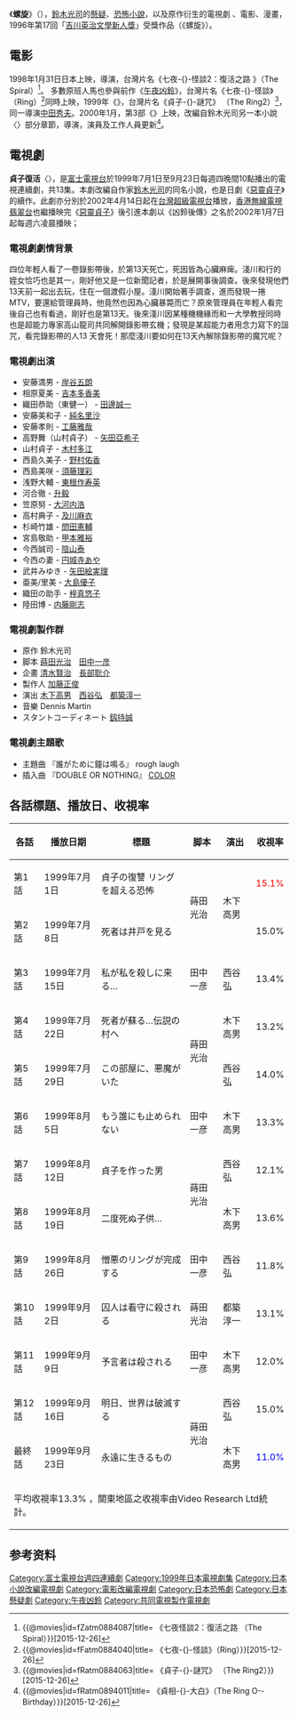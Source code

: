 {{noteTA
|1=zh-hans:复活之路;zh-hant:螺旋;
|2=zh-hans:永生不死;zh-hant:LOOP;
}}
{{Infobox Book
| name = 螺旋
| chinese_name = -{zh-hans:午夜凶铃2：复活之路{{zh-cn}}<br />螺旋－七夜怪谈2{{zh-tw}};zh-hant:午夜凶鈴2：復活之路{{zh-cn}}<br />螺旋－七夜怪談2{{zh-tw}};}-
| image = 
| image_caption = 
| author = [[鈴木光司|鈴木光司]]
| title_orig = {{lang|ja|らせん}}
| translator = 
| illustrator = 
| cover_artist = 
| country = {{JPN}}
| language = [[日語|日語]]
| series = [[环界系列|环界系列]]
| subject = 
| genre = [[懸疑|懸疑]]、[[恐怖小說|恐怖小說]]
| publisher = [[角川書店|角川書店]]
| release_date = 1995年8月3日（日本）
| chinese_release_date = 2004年7月20日（臺灣）<!--<br/>-->
| media_type = [[精裝書|精裝書]]（[[紙張尺寸|紙張尺寸]]）
| pages = 375（日本）<br/>328（臺灣）
| format = 
| isbn = ISBN 404-188-003-3（日本文庫版）<br/>ISBN 986-124-220-1（臺灣）
| oclc = 
| dewey = 
| congress = 
| preceded_by = {{tsl|ja|リング (鈴木光司の小説)|午夜兇鈴 (鈴木光司小説)|午夜兇鈴}}
| followed_by = {{tsl|ja|ループ (鈴木光司の小説)|LOOP (鈴木光司小説)|LOOP}}
}}
《'''螺旋'''》（{{lang-ja|らせん}}），[[鈴木光司|鈴木光司]]的[[懸疑|懸疑]]、[[恐怖小說|恐怖小說]]，以及原作衍生的電視劇 、電影、漫畫，1996年第17回「[[吉川英治文學新人獎|吉川英治文學新人獎]]」受獎作品（《螺旋》）。

==電影==
1998年1月31日日本上映，導演{{tsl|ja|飯田譲治}}，台灣片名《七夜-{}-怪談2：復活之路 》（The Spiral）<ref>{{@movies|id=fZatm0884087|title= 《七夜怪談2：復活之路 （The Spiral）}}[2015-12-26]</ref>。 多數原班人馬也參與前作《[[午夜凶鈴|午夜凶鈴]]》，台灣片名《七夜-{}-怪談》（Ring）<ref>{{@movies|id=fFatm0884040|title= 《七夜-{}-怪談》（Ring）}}[2015-12-26]</ref>同時上映，1999年《{{tsl|ja|リング2|午夜凶鈴2}}》，台灣片名《貞子-{}-謎咒》 （The Ring2）<ref>{{@movies|id=fRatm0884063|title= 《貞子-{}-謎咒》 （The Ring2）}}[2015-12-26]</ref>，同一導演[[中田秀夫|中田秀夫]]。2000年1月，第3部《{{tsl|ja|リング0 バースデイ|貞相大白}}》上映，改編自鈴木光司另一本小說〈{{tsl|ja|バースデイ|誕生}}〉部分章節，導演{{tsl|ja|鶴田法男}}，演員及工作人員更新<ref>{{@movies|id=fRatm0894011|title= 《貞相-{}-大白》（The Ring O--Birthday）}}[2015-12-26]</ref>。

== 電視劇 ==
'''貞子復活'''〈{{lang-ja|らせん}}〉，是[[富士電視台|富士電視台]]於1999年7月1日至9月23日每週四晚間10點播出的電視連續劇，共13集。本劇改編自作家[[鈴木光司|鈴木光司]]的同名小說，也是日劇《[[惡靈貞子|惡靈貞子]]》的續作。此劇亦分別於2002年4月14日起在[[台灣|台灣]][[超級電視台|超級電視台]]播放，[[香港|香港]][[無線電視翡翠台|無線電視翡翠台]]也繼播映完《[[惡靈貞子|惡靈貞子]]》後引進本劇以《凶鈴後傳》之名於2002年1月7日起每週六凌晨播映；

===電視劇劇情背景===
四位年輕人看了一卷錄影帶後，於第13天死亡，死因皆為心臟麻痺。淺川和行的姪女恰巧也是其一，剛好他又是一位新聞記者，於是展開事後調查。後來發現他們13天前一起出去玩，住在一個渡假小屋。淺川開始著手調查，進而發現一捲MTV，要還給管理員時，他竟然也因為心臟暴斃而亡？原來管理員在年輕人看完後自己也有看過，剛好也是第13天。後來淺川因某種機機緣而和一大學教授同時也是超能力專家高山龍司共同解開錄影帶玄機；發現是某超能力者用念力寫下的詛咒，看完錄影帶的人13 天會死！那麼淺川要如何在13天內解除錄影帶的魔咒呢？

===電視劇出演===
*安藤満男 - [[岸谷五朗|岸谷五朗]]
*相原夏美 - [[吉本多香美|吉本多香美]]
*織田恭助（東健一） - [[田邊誠一|田邊誠一]]
*安藤美和子 - [[純名りさ|純名里沙]]
*安藤孝則 - [[工藤雅哉|工藤雅哉]]
*高野舞（山村貞子） - [[矢田亞希子|矢田亞希子]]
*山村貞子 - [[木村多江|木村多江]]
*西島久美子 - [[野村佑香|野村佑香]]
*西島美咲 - [[須藤理彩|須藤理彩]]
*浅野大輔 - [[東根作寿英|東根作寿英]]
*河合徹 - [[升毅|升毅]]
*笠原努 - [[大河内浩|大河内浩]]
*高村典子 - [[及川麻衣|及川麻衣]]
*杉崎竹雄 - [[問田憲輔|問田憲輔]]
*宮島敬助 - [[甲本雅裕|甲本雅裕]]
*今西誠司 - [[陰山泰|陰山泰]]
*今西の妻 - [[円城寺あや|円城寺あや]]
*武井みゆき - [[矢田絵実理|矢田絵実理]]
*亜美/里美 - [[大島優子|大島優子]]
*織田の助手 - [[梓真悠子|梓真悠子]]
*陸田博 - [[内藤剛志|内藤剛志]]

===電視劇製作群===
*原作 鈴木光司
*脚本 [[蒔田光治|蒔田光治]]　[[田中一彦_(脚本家)|田中一彦]]
*企畫 [[清水賢治|清水賢治]]　[[長部聡介|長部聡介]]
*製作人 [[加藤正俊|加藤正俊]]
*演出 [[木下高男|木下高男]]　[[西谷弘|西谷弘]]　[[都築淳一|都築淳一]]
*音樂 Dennis Martin
*スタントコーディネート [[釼持誠|釼持誠]]

===電視劇主題歌===
*主題曲  『誰がために鐘は鳴る』 rough laugh
*插入曲  『DOUBLE OR NOTHING』 [[COLOR|COLOR]]

==各話標題、播放日、收視率==

{| class="wikitable" style="text-align:center"
!各話!!播放日期!!標題!!脚本!!演出!!收視率
|-
|第1話||1999年7月1日||貞子の復讐 リングを超える恐怖||rowspan="2"|蒔田光治||rowspan="2"|木下高男||<span style="color:red">15.1%
|-
|第2話||1999年7月8日||死者は井戸を見る||15.0%
|-
|第3話||1999年7月15日||私が私を殺しに来る…||田中一彦||西谷弘||13.4%
|-
|第4話||1999年7月22日||死者が蘇る…伝説の村へ||rowspan="2"|蒔田光治||木下高男||13.2%
|-
|第5話||1999年7月29日||この部屋に、悪魔がいた||西谷弘||14.0%
|-
|第6話||1999年8月5日||もう誰にも止められない||田中一彦||木下高男||13.3%
|-
|第7話||1999年8月12日||貞子を作った男||rowspan="2"|蒔田光治||西谷弘||12.1%
|-
|第8話||1999年8月19日||二度死ぬ子供…||木下高男||13.6%
|-
|第9話||1999年8月26日||憎悪のリングが完成する||田中一彦||西谷弘||11.8%
|-
|第10話||1999年9月2日||囚人は看守に殺される||蒔田光治||都築淳一||13.1%
|-
|第11話||1999年9月9日||予言者は殺される||田中一彦||木下高男||12.0%
|-
|第12話||1999年9月16日||明日、世界は破滅する||rowspan="2"|蒔田光治||西谷弘||15.0%
|-
|最終話||1999年9月23日||永遠に生きるもの||木下高男||<span style="color:blue">11.0%
|-
!colspan="6"|平均收視率13.3% ，關東地區之收視率由Video Research Ltd統計。
|}

== 参考资料 ==
{{reflist}}

{{富士電視台木曜劇場}}
{{DEFAULTSORT:Rasen}}
[[Category:富士電視台週四連續劇|Category:富士電視台週四連續劇]]
[[Category:1999年日本電視劇集|Category:1999年日本電視劇集]]
[[Category:日本小說改編電視劇|Category:日本小說改編電視劇]]
[[Category:電影改編電視劇|Category:電影改編電視劇]]
[[Category:日本恐怖劇|Category:日本恐怖劇]]
[[Category:日本懸疑劇|Category:日本懸疑劇]]
[[Category:午夜凶鈴|Category:午夜凶鈴]]
[[Category:共同電視製作電視劇|Category:共同電視製作電視劇]]